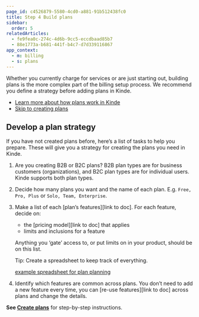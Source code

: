 ```yaml
---
page_id: c4526879-5580-4cd0-a881-91b512438fc0
title: Step 4 Build plans
sidebar:
  order: 5
relatedArticles:
  - fe9fea0c-274c-4d6b-9cc5-eccdbaad85b7
  - 88e1773a-b681-441f-b4c7-d7d339116867
app_context: 
  - m: billing
  - s: plans
---
```


Whether you currently charge for services or are just starting out, building plans is the more complex part of the billing setup process. We recommend you define a strategy before adding plans in Kinde.

- [Learn more about how plans work in Kinde](/billing/manage-plans/about-plans/)
- [Skip to creating plans](/billing/manage-plans/create-plans)

## Develop a plan strategy

If you have not created plans before, here’s a list of tasks to help you prepare. These will give you a strategy for creating the plans you need in Kinde.

1. Are you creating B2B or B2C plans? B2B plan types are for business customers (organizations), and B2C plan types are for individual users. Kinde supports both plan types.
2. Decide how many plans you want and the name of each plan. E.g. `Free, Pro, Plus` or `Solo, Team, Enterprise`.
3. Make a list of each [plan’s features][link to doc]. For each feature, decide on:
    - the [pricing model][link to doc] that applies
    - limits and inclusions for a feature
    
    Anything you ‘gate’ access to, or put limits on in your product, should be on this list.
    
    Tip: Create a spreadsheet to keep track of everything.

    [example spreadsheet for plan planning](https://imagedelivery.net/skPPZTHzSlcslvHjesZQcQ/401ff633-c6c8-45ba-9502-1a29274b4400/public)
    
4. Identify which features are common across plans. You don’t need to add a new feature every time, you can [re-use features][link to doc] across plans and change the details.

**See [Create plans](/billing/manage-plans/create-plans)** for step-by-step instructions.
